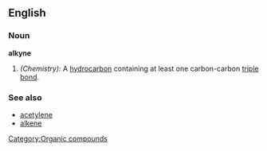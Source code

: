 ==English==
===Noun===
'''alkyne'''
#''(Chemistry):'' A [[hydrocarbon]] containing at least one carbon-carbon [[triple]] [[bond]].
===See also===
* [[acetylene]]
* [[alkene]]

[[Category:Organic compounds]]